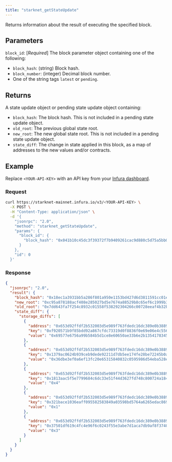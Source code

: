 ```yaml
---
title: "starknet_getStateUpdate"
---
```



Returns information about the result of executing the specified block.

## Parameters

`block_id`: [*Required*] The block parameter object containing one of the following:

- `block_hash`: (string) Block hash.
- `block_number`: (integer) Decimal block number.
- One of the string tags `latest` or `pending`.

## Returns

A state update object or pending state update object containing:

- `block_hash`: The block hash.
  This is not included in a pending state update object.
- `old_root`: The previous global state root.
- `new_root`: The new global state root.
  This is not included in a pending state update object.
- `state_diff`: The change in state applied in this block, as a map of addresses to the new values
  and/or contracts.

## Example

Replace `<YOUR-API-KEY>` with an API key from your [Infura dashboard](https://infura.io/dashboard).

### Request

<Tabs>
<TabItem value="curl">

```bash
curl https://starknet-mainnet.infura.io/v3/<YOUR-API-KEY> \
  -X POST \
  -H "Content-Type: application/json" \
  -d '{
    "jsonrpc": "2.0",
    "method": "starknet_getStateUpdate",
    "params": {
      "block_id": {
        "block_hash": "0x041b10c45dc3f39372f7b9409261cac9d880c5d75a5bb077d028db20b1bd76c4"
      }
    },
    "id": 0
  }'
```

</TabItem>
</Tabs>

### Response

<Tabs>
<TabItem value="JSON">

```json
{
  "jsonrpc": "2.0",
  "result": {
    "block_hash": "0x18ec1a3931bb5a286f801a950e1153bd427d6d3811591cc01e6f074615a1f76",
    "new_root": "0xc95a878188acf408e285027bd5e7674a88529b8c65ef6c1999b3569aea8bc8",
    "old_root": "0x7dd643fa7f254c8932c01558f538292304266c00728eeaf4b32b361b5d0d2dd",
    "state_diff": {
      "storage_diffs": [
        {
          "address": "0x653d92ffdf2b532003d5e989f763fdedc16dc389e0b3889398a6eb1dac0d849",
          "key": "0xf920571b9f85bdd92a867cfdc73319d0f8836f0e69e06e4c5566b6203f75cc",
          "value": "0x69577e6756a99b584b5d1ce8e60650ae33b6e2b13541783458268f07da6b38a"
        },
        {
          "address": "0x653d92ffdf2b532003d5e989f763fdedc16dc389e0b3889398a6eb1dac0d849",
          "key": "0x1379ac0624b939ceb9dede92211d7db5ee174fe28be72245b0a1a2abd81c98f",
          "value": "0x36dbe3ef0a6ef13fc20e65315840832c0595986d54eba528e22483c7746c005"
        },
        {
          "address": "0x653d92ffdf2b532003d5e989f763fdedc16dc389e0b3889398a6eb1dac0d849",
          "key": "0x1813aac5f5e7799684c6dc33e51f44d3627fd748c800724a184ed5be09b713e",
          "value": "0x4"
        },
        {
          "address": "0x653d92ffdf2b532003d5e989f763fdedc16dc389e0b3889398a6eb1dac0d849",
          "key": "0x321bace1036eaff095582583849a03598bd5764a6265edac86916b830a29d55",
          "value": "0x1"
        },
        {
          "address": "0x653d92ffdf2b532003d5e989f763fdedc16dc389e0b3889398a6eb1dac0d849",
          "key": "0x37501df619c4fc4e96f6c0243f55e3abe7d1aca7db9af8f3740ba3696b3fdac",
          "value": "0x3"
        }
      ]
    }
  }
}
```

</TabItem>
</Tabs>
